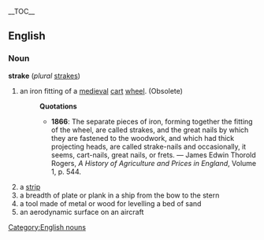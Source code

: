 {{wikipedia}}
__TOC__
==English==
===Noun===
[[Category:English nouns]]
'''strake''' (''plural'' [[strakes]])
#an iron fitting of a [[medieval]] [[cart]] [[wheel]]. (Obsolete) 
#:'''Quotations'''
#:*'''1866''': The separate pieces of iron, forming together the fitting of the wheel, are called strakes, and the great nails by which they are fastened to the woodwork, and which had thick projecting heads, are called strake-nails and occasionally, it seems, cart-nails, great nails, or frets. &mdash; James Edwin Thorold Rogers, ''A History of Agriculture and Prices in England'', Volume 1, p. 544.
#a [[strip]]
#a breadth of plate or plank in a ship from the bow to the stern
#a tool made of metal or wood for levelling a bed of sand
#an aerodynamic surface on an aircraft